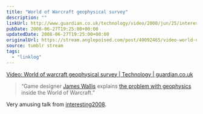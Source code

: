 ```yaml
---
title: "World of Warcraft geophysical survey"
description: ""
linkUrl: http://www.guardian.co.uk/technology/video/2008/jun/25/interesting.world.warcraft
pubDate: 2008-06-27T19:25:00+00:00
updatedDate: 2008-06-27T19:25:00+00:00
originalUrl: https://stream.anglepoised.com/post/40092465/video-world-of-warcraft-geophysical-survey
source: tumblr stream
tags:
  - "linklog"
---
```


[Video: World of warcraft geophysical survey | Technology | guardian.co.uk][1]

> “Game designer [James Wallis](http://www.spaaace.com/cope/) explains [the problem with geophysics](http://www.guardian.co.uk/technology/video/2008/jun/25/interesting.world.warcraft) inside the World of Warcraft.”

Very amusing talk from [interesting2008](http://russelldavies.typepad.com/planning/interesting2008/).

[1]: http://www.guardian.co.uk/technology/video/2008/jun/25/interesting.world.warcraft
